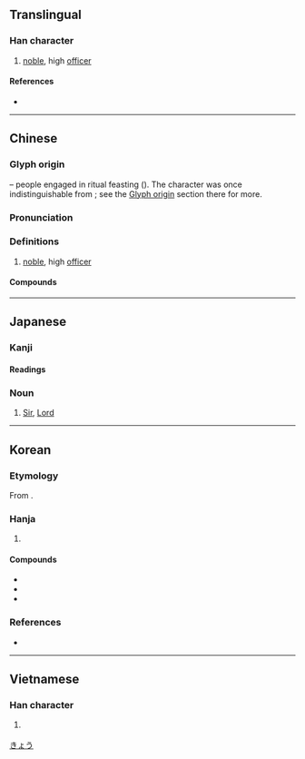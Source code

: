 {{also|喞|唧|鄉}}
{{character info}}
{{character info|0x2F831}}
{{character info|0x2F832}}
{{character info|0x2F833}}
==Translingual==

===Han character===
{{Han char|rn=26|rad=卩|as=09|sn=11|four=77720|canj=HHAIL|ids=⿰𠂎即}}

# [[noble]], high [[officer]]

====References====
* {{Han ref|kx=0160.080|dkj=02877|dj=0366.100|hdz=10318.030|uh=537F|ud=21375|bh=ADEB|bd=44523}}

----

==Chinese==
{{zh-forms}}

===Glyph origin===
{{Han etyl}}
{{Han compound|ls=ic|ls2=psc|卯|皀|t1=two men facing each other|t2=food vessel with a stand|c1=s|c2=p}} – people engaged in ritual feasting ({{zh-ref|Yang, 1965}}). The character was once indistinguishable from {{och-l|鄉}}; see the [[鄉#Glyph origin|Glyph origin]] section there for more.

===Pronunciation===
{{zh-pron
|m=qīng
|c=hing1
|h=pfs=
|md=
|mn=kheng
|w=
|mc=y
|oc=y
|cat=
}}

===Definitions===
{{zh-hanzi}}

# [[noble]], high [[officer]]

====Compounds====
{{zh-der|卿卿我我:qīngqīngwǒwǒ|卿卿|卿大夫|卿公|三卿|先卿|上卿|卿子|干卿底事|公卿之門|卿士|愛卿|名公鉅卿|九卿|干卿何事|布衣卿相|六卿|寺卿|國務卿|客卿|孫卿|公卿|卿家|名動公卿|卿雲|公卿大臣|亞卿|白衣卿相|焦仲卿妻|白衣公卿|荀卿|貳卿|芳卿|鉅卿偉公}}

----

==Japanese==

===Kanji===
{{ja-kanji|grade=|rs=卩09}}

====Readings====
{{ja-readings
|on=きょう, けい
|kun=きみ-
}}

===Noun===
{{ja-noun|きょう}}

# {{lb|ja|honorific title}} [[Sir]], [[Lord]]

[[Category:ja:Titles|きょう]]

----

==Korean==

===Etymology===
From {{der|ko|ltc|-}} {{ltc-l|卿|id=1}}. {{hanja-hunmong|겨ᇰ|kyeng|人類#중01B}}

===Hanja===
{{ko-hanja-search}}
{{ko-hanja|벼슬|경}}

# {{hanja form of|경|[[noble]]}}

====Compounds====
{{der-top3|Compounds}}
* {{ko-l|경상|卿相}}
* {{ko-l|공경|公卿}}
* {{ko-l|추기경|樞機卿}}
{{der-bottom}}

===References===
* {{R:hanjadoc|1007}}

----

==Vietnamese==

===Han character===
{{vi-readings|hanviet=khanh|nom=khành|rs=卩09}}

# {{han tu form of|khanh|you}} {{qualifier|used by royalty to refer to inferior}}